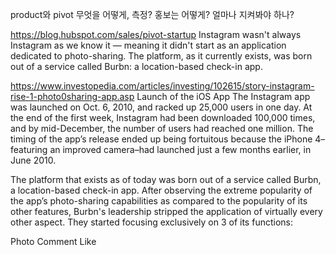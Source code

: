 

product와  pivot 무엇을 어떻게, 측정? 홍보는 어떻게? 얼마나 지켜봐야 하나?

https://blog.hubspot.com/sales/pivot-startup
Instagram wasn't always Instagram as we know it — meaning it didn't start as an application dedicated to photo-sharing. The platform, as it currently exists, was born out of a service called Burbn: a location-based check-in app.


https://www.investopedia.com/articles/investing/102615/story-instagram-rise-1-photo0sharing-app.asp
Launch of the iOS App
The Instagram app was launched on Oct. 6, 2010, and racked up 25,000 users in one day. At the end of the first week, Instagram had been downloaded 100,000 times, and by mid-December, the number of users had reached one million. The timing of the app’s release ended up being fortuitous because the iPhone 4– featuring an improved camera–had launched just a few months earlier, in June 2010.



The platform that exists as of today was born out of a service called Burbn, a location-based check-in app. After observing the extreme popularity of the app’s photo-sharing capabilities as compared to the popularity of its other features, Burbn's leadership stripped the application of virtually every other aspect. They started focusing exclusively on 3 of its functions: 

Photo
Comment
Like 